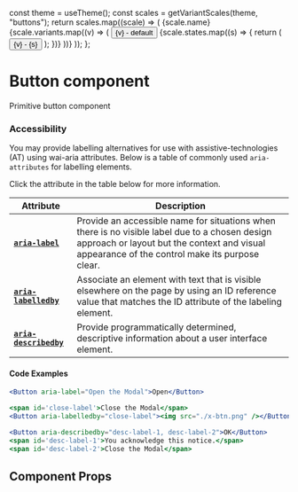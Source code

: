 
<Meta title="Components/Button" component={Button} />

  const theme = useTheme();
  const scales = getVariantScales(theme, "buttons");
  return scales.map((scale) => (
    <Flex flexDirection="column" key={scale.name} mb={3}>
      <Text variant="heading" as="h1" mb={2}>{scale.name}</Text>
      <Flex flexDirection="column">
        {scale.variants.map((v) => (
          <Flex mb={2}>
            <Button variant={v} mr={2}>
              {v} - default
            </Button>
            {scale.states.map((s) => {
              return (
                <Button className={s} variant={v} mr={2}>
                  {v} - {s}
                </Button>
              );
            })}
          </Flex>
        ))}
      </Flex>
    </Flex>
  ));
};

# Button component

Primitive button component

<Preview withToolbar>
  <Story name="variants">
    <ButtonStories />
  </Story>
</Preview>

### Accessibility

You may provide labelling alternatives for use with assistive-technologies (AT) using wai-aria attributes.
Below is a table of commonly used `aria-attributes` for labelling elements.

Click the attribute in the table below for more information.

<Box mb={4}>
  <Flex flexDirection="column">

| Attribute                                                                                                    | Description                                                                                                                                                                                     |
| ------------------------------------------------------------------------------------------------------------ | ----------------------------------------------------------------------------------------------------------------------------------------------------------------------------------------------- |
| <nobr>[**`aria-label`**](https://www.w3.org/WAI/PF/aria/states_and_properties#aria-label)</nobr>             | Provide an accessible name for situations when there is no visible label due to a chosen design approach or layout but the context and visual appearance of the control make its purpose clear. |
| <nobr>[**`aria-labelledby`**](https://www.w3.org/WAI/PF/aria/states_and_properties#aria-labelledby)</nobr>   | Associate an element with text that is visible elsewhere on the page by using an ID reference value that matches the ID attribute of the labeling element.                                      |
| <nobr>[**`aria-describedby`**](https://www.w3.org/WAI/PF/aria/states_and_properties#aria-describedby)</nobr> | Provide programmatically determined, descriptive information about a user interface element.                                                                                                    |

#### Code Examples

```jsx
<Button aria-label="Open the Modal">Open</Button>

<span id='close-label'>Close the Modal</span>
<Button aria-labelledby="close-label"><img src="./x-btn.png" /></Button>

<Button aria-describedby="desc-label-1, desc-label-2">OK</Button>
<span id='desc-label-1'>You acknowledge this notice.</span>
<span id='desc-label-2'>Close the Modal</span>
```

  </Flex>
</Box>

## Component Props

<Props of={Button} />

